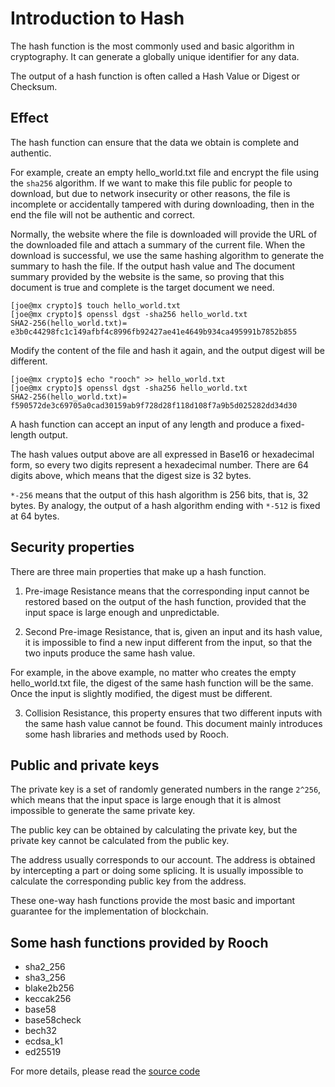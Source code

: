 # Introduction to Hash

The hash function is the most commonly used and basic algorithm in cryptography. It can generate a globally unique identifier for any data.

The output of a hash function is often called a Hash Value or Digest or Checksum.

## Effect

The hash function can ensure that the data we obtain is complete and authentic.

For example, create an empty hello_world.txt file and encrypt the file using the `sha256` algorithm. If we want to make this file public for people to download, but due to network insecurity or other reasons, the file is incomplete or accidentally tampered with during downloading, then in the end the file will not be authentic and correct.

Normally, the website where the file is downloaded will provide the URL of the downloaded file and attach a summary of the current file. When the download is successful, we use the same hashing algorithm to generate the summary to hash the file. If the output hash value and The document summary provided by the website is the same, so proving that this document is true and complete is the target document we need.

```shell
[joe@mx crypto]$ touch hello_world.txt
[joe@mx crypto]$ openssl dgst -sha256 hello_world.txt
SHA2-256(hello_world.txt)= e3b0c44298fc1c149afbf4c8996fb92427ae41e4649b934ca495991b7852b855
```

Modify the content of the file and hash it again, and the output digest will be different.

```shell
[joe@mx crypto]$ echo "rooch" >> hello_world.txt
[joe@mx crypto]$ openssl dgst -sha256 hello_world.txt
SHA2-256(hello_world.txt)= f590572de3c69705a0cad30159ab9f728d28f118d108f7a9b5d025282dd34d30
```

A hash function can accept an input of any length and produce a fixed-length output.

The hash values output above are all expressed in Base16 or hexadecimal form, so every two digits represent a hexadecimal number. There are 64 digits above, which means that the digest size is 32 bytes.

`*-256` means that the output of this hash algorithm is 256 bits, that is, 32 bytes. By analogy, the output of a hash algorithm ending with `*-512` is fixed at 64 bytes.

## Security properties

There are three main properties that make up a hash function.

1. Pre-image Resistance means that the corresponding input cannot be restored based on the output of the hash function, provided that the input space is large enough and unpredictable.

2. Second Pre-image Resistance, that is, given an input and its hash value, it is impossible to find a new input different from the input, so that the two inputs produce the same hash value.

For example, in the above example, no matter who creates the empty hello_world.txt file, the digest of the same hash function will be the same. Once the input is slightly modified, the digest must be different.

3. Collision Resistance, this property ensures that two different inputs with the same hash value cannot be found.
This document mainly introduces some hash libraries and methods used by Rooch.

## Public and private keys

The private key is a set of randomly generated numbers in the range `2^256`, which means that the input space is large enough that it is almost impossible to generate the same private key.

The public key can be obtained by calculating the private key, but the private key cannot be calculated from the public key.

The address usually corresponds to our account. The address is obtained by intercepting a part or doing some splicing. It is usually impossible to calculate the corresponding public key from the address.

These one-way hash functions provide the most basic and important guarantee for the implementation of blockchain.

## Some hash functions provided by Rooch

- sha2_256
- sha3_256
- blake2b256
- keccak256
- base58
- base58check
- bech32
- ecdsa_k1
- ed25519

For more details, please read the [source code](https://github.com/rooch-network/rooch/tree/main/frameworks/rooch-framework/sources/crypto)
